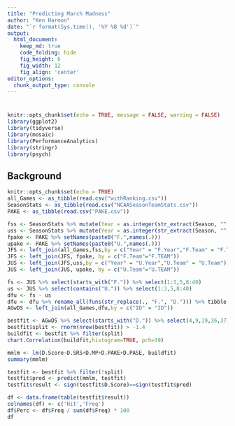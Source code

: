 ```yaml
---
title: "Predicting March Madness"
author: "Ken Harmon"
date: "`r format(Sys.time(), '%Y %B %d')`"
output:
  html_document:  
    keep_md: true
    code_folding: hide
    fig_height: 6
    fig_width: 12
    fig_align: 'center'
editor_options: 
  chunk_output_type: console
---
```


# {.tabset .tabset-fade}

```r
knitr::opts_chunk$set(echo = TRUE, message = FALSE, warning = FALSE)
library(ggplot2)
library(tidyverse)
library(mosaic)
library(PerformanceAnalytics)
library(stringr)
library(psych) 
```

## Background

```r
knitr::opts_chunk$set(echo = TRUE)
all_Games <- as_tibble(read.csv("withRanking.csv"))
SeasonStats <- as_tibble(read.csv("NCAASeasonTeamStats.csv"))
PAKE <- as_tibble(read.csv("PAKE.csv"))
```

```r
fss <- SeasonStats %>% mutate(Year = as.integer(str_extract(Season, "^.{4}")) + 1) %>% setNames(paste0("F.",names(.)))
uss <- SeasonStats %>% mutate(Year = as.integer(str_extract(Season, "^.{4}")) + 1) %>% setNames(paste0("U.",names(.)))
fpake <- PAKE %>% setNames(paste0("F.",names(.)))
upake <- PAKE %>% setNames(paste0("U.",names(.)))
JFS <- left_join(all_Games,fss,by = c("Year" = "F.Year","F.Team" = "F.Team"))
JFS <- left_join(JFS, fpake, by = c("F.Team"="F.TEAM"))
JUS <- left_join(JFS,uss,by = c("Year" = "U.Year","U.Team" = "U.Team"))
JUS <- left_join(JUS, upake, by = c("U.Team"="U.TEAM"))

fs <- JUS %>% select(starts_with("F.")) %>% select(1:3,5,8:40)
us <- JUS %>% select(contains("U.")) %>% select(1:3,5,8:40)
dfu <- fs - us
dfu <- dfu %>% rename_all(funs(str_replace(., "F.", "D."))) %>% tibble::rowid_to_column("ID")
AGwDS <- left_join(all_Games,dfu,by = c("ID" = "ID"))
```

```r
bestfit <- AGwDS %>% select(starts_with("D.")) %>% select(4,9,19,36,37)
bestfit$split <- rnorm(nrow(bestfit)) > -1.4
buildfit <- bestfit %>% filter(split)
chart.Correlation(buildfit,histogram=TRUE, pch=19)
```

```r
mmlm <- lm(D.Score~D.SRS+D.MP+D.PAKE+D.PASE, buildfit)
summary(mmlm)
```

```r
testfit <- bestfit %>% filter(!split)
testfit$pred <- predict(mmlm, testfit)
testfit$result <- sign(testfit$D.Score)==sign(testfit$pred)

df <- data.frame(table(testfit$result))
colnames(df) <- c('Hit','Freq')
df$Perc <- df$Freq / sum(df$Freq) * 100
df
```

